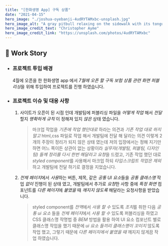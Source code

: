 ```yaml
---
title: "[한화생명 App] 구독 상품"
date: "2021-04-15"
hero_image: "./joshua-oyebanji-4udRYTAMxbc-unsplash.jpg"
hero_image_alt: "A gray pitbull relaxing on the sidewalk with its tongue hanging out"
hero_image_credit_text: "Christopher Ayme"
hero_image_credit_link: "https://unsplash.com/photos/4udRYTAMxbc"
---
```


## 🎤 Work Story

- ### 프로젝트 투입 배경

  4월에 오픈을 한 한화생명 app 에서 *7월에 오픈 할 구독 보험 상품 관련 화면 퍼블리싱*을 위해 투입하여 프로젝트를 진행 하였습니다.

- ### 프로젝트 이슈 및 대응 사항

  1. 사이트가 오픈이 된 시점 인데 개발팀에 퍼블리싱 파일을 _어떻게 작업_ 해서 _전달_ 할지 _명확하게 규칙_ 이 정해져 있지 _않은_ 상태 였습니다.
     > 마크업 작업을 _기존에 작업 했던대로_ 하라는 의견과 _기존 작업 대로 하지 말고_ html,css 파일로 작업 해서 개발팀에 전달 해 달라는 의견 이렇게 2개의 주장이 정리가 되지 않은 상태 였는데 저의 입장에서는 정해 지기만 하면 어느 쪽이든 상관이 없는 상황이라 *실무자(개발팀, 퍼블팀, 디자인팀) 들께 정리를 다시 한번 해달라고 요청*을 드렸고, 기존 작업 했던 대로 *styled component*를 사용해서 마크업 하되 _타입스크립트 작업은 제외_ 하고 개발팀에 전달 하기로 결정을 지었습니다.
  2. *전체 페이지*에서 *사용*하는 버튼, 제목, 같은 *공통 UI 요소*들을 _공통 클래스명_ 작업 _없이_ 진행이 된 상태 였고, 개발팀에서 추가로 *요청*한 사항 중에 _특정 화면_ 컴포넌트를 *다른 페이지*에 _붙였을_ 때 _깨지지 않도록_ 해달라는 요청사항을 받았습니다.
     > styled component를 *전역*에서 _사용 할 수_ 있도록 *조치*를 취한 다음 _공통 ui 요소_ 들을 *전체 페이지*에서 _사용 할 수_ 있도록 퍼블리싱을 하였고 CSS 클래스명 작명법 중 _BEM_ 방법을 활용 하여 UI 요소 컴포넌트 별로 클래스명 작업을 했기 때문에 _ui 요소 들끼리 클래스명이 꼬이지_ 않도록 작업 했고, 그렇기 때문에 _다른 페이지에서 붙였을 때_ 깨지지 않게끔 작업 하였습니다.
